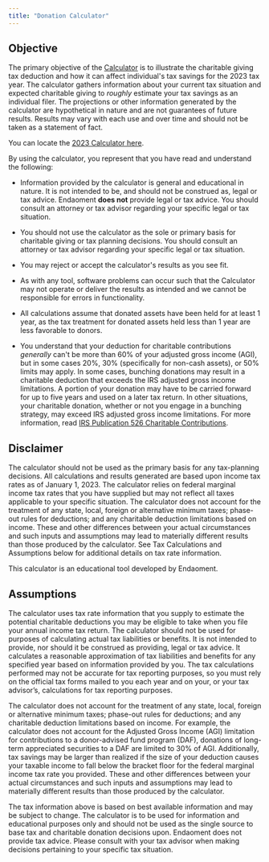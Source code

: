 ```yaml
---
title: "Donation Calculator"
---
```


## Objective

The primary objective of the [Calculator](https://endaoment.org/calculators/donation) is to illustrate the charitable giving tax deduction and how it can affect individual's tax savings for the 2023 tax year. The calculator gathers information about your current tax situation and expected charitable giving to _roughly_ estimate your tax savings as an individual filer. The projections or other information generated by the calculator are hypothetical in nature and are not guarantees of future results. Results may vary with each use and over time and should not be taken as a statement of fact.

You can locate the [2023 Calculator here](https://endaoment.org/calculators/donation).

By using the calculator, you represent that you have read and understand the following:

* Information provided by the calculator is general and educational in nature. It is not intended to be, and should not be construed as, legal or tax advice. Endaoment **does not** provide legal or tax advice. You should consult an attorney or tax advisor regarding your specific legal or tax situation.

* You should not use the calculator as the sole or primary basis for charitable giving or tax planning decisions. You should consult an attorney or tax advisor regarding your specific legal or tax situation.

* You may reject or accept the calculator's results as you see fit.

* As with any tool, software problems can occur such that the Calculator may not operate or deliver the results as intended and we cannot be responsible for errors in functionality.

* All calculations assume that donated assets have been held for at least 1 year, as the tax treatment for donated assets held less than 1 year are less favorable to donors.

* You understand that your deduction for charitable contributions _generally_ can't be more than 60% of your adjusted gross income (AGI), but in some cases 20%, 30% (specifically for non-cash assets), or 50% limits may apply. In some cases, bunching donations may result in a charitable deduction that exceeds the IRS adjusted gross income limitations. A portion of your donation may have to be carried forward for up to five years and used on a later tax return. In other situations, your charitable donation, whether or not you engage in a bunching strategy, may exceed IRS adjusted gross income limitations. For more information, read [IRS Publication 526 Charitable Contributions](https://www.irs.gov/forms-pubs/about-publication-526).

## Disclaimer

The calculator should not be used as the primary basis for any tax-planning decisions. All calculations and results generated are based upon income tax rates as of January 1, 2023\. The calculator relies on federal marginal income tax rates that you have supplied but may not reflect all taxes applicable to your specific situation. The calculator does not account for the treatment of any state, local, foreign or alternative minimum taxes; phase-out rules for deductions; and any charitable deduction limitations based on income. These and other differences between your actual circumstances and such inputs and assumptions may lead to materially different results than those produced by the calculator. See Tax Calculations and Assumptions below for additional details on tax rate information.

This calculator is an educational tool developed by Endaoment.

## Assumptions

The calculator uses tax rate information that you supply to estimate the potential charitable deductions you may be eligible to take when you file your annual income tax return. The calculator should not be used for purposes of calculating actual tax liabilities or benefits. It is not intended to provide, nor should it be construed as providing, legal or tax advice. It calculates a reasonable approximation of tax liabilities and benefits for any specified year based on information provided by you. The tax calculations performed may not be accurate for tax reporting purposes, so you must rely on the official tax forms mailed to you each year and on your, or your tax advisor’s, calculations for tax reporting purposes.

The calculator does not account for the treatment of any state, local, foreign or alternative minimum taxes; phase-out rules for deductions; and any charitable deduction limitations based on income. For example, the calculator does not account for the Adjusted Gross Income (AGI) limitation for contributions to a donor-advised fund program (DAF), donations of long-term appreciated securities to a DAF are limited to 30% of AGI. Additionally, tax savings may be larger than realized if the size of your deduction causes your taxable income to fall below the bracket floor for the federal marginal income tax rate you provided. These and other differences between your actual circumstances and such inputs and assumptions may lead to materially different results than those produced by the calculator.

The tax information above is based on best available information and may be subject to change. The calculator is to be used for information and educational purposes only and should not be used as the single source to base tax and charitable donation decisions upon. Endaoment does not provide tax advice. Please consult with your tax advisor when making decisions pertaining to your specific tax situation.
